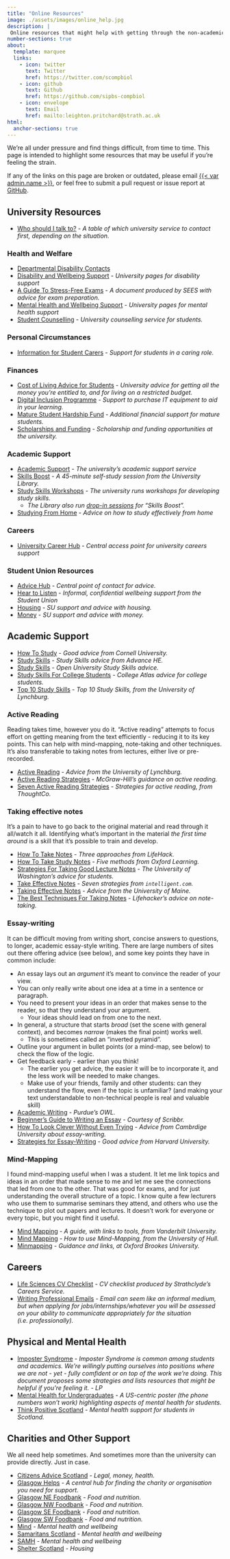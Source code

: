 ```yaml
---
title: "Online Resources"
image: ./assets/images/online_help.jpg
description: |
 Online resources that might help with getting through the non-academic side of things.
number-sections: true
about:
  template: marquee
  links:
    - icon: twitter
      text: Twitter
      href: https://twitter.com/scompbiol
    - icon: github
      text: Github
      href: https://github.com/sipbs-compbiol
    - icon: envelope
      text: Email
      href: mailto:leighton.pritchard@strath.ac.uk
html:
  anchor-sections: true
---
```


We're all under pressure and find things difficult, from time to time. This page is intended to highlight some resources that may be useful if you're feeling the strain.

::: {.callout-note}
If any of the links on this page are broken or outdated, please email [{{< var admin.name >}}]({{< var admin.email >}}), or feel free to submit a pull request or issue report at [GitHub](https://github.com/sipbs-compbiol/sipbscompbiol-pda).
:::

## University Resources

- [Who should I talk to?](../assets/docs/Scenarios.pdf) - _A table of which university service to contact first, depending on the situation._

### Health and Welfare

- [Departmental Disability Contacts](https://www.strath.ac.uk/professionalservices/disabilityandwellbeing/disabilitysupport/departmentaldisabilitycontactsddc/)
- [Disability and Wellbeing Support](https://www.strath.ac.uk/professionalservices/disabilityandwellbeing/disabilitysupport/) - _University pages for disability support_
- [A Guide To Stress-Free Exams](../assets/docs/Stress_Free_Exams.pdf) - _A document produced by SEES with advice for exam preparation._
- [Mental Health and Wellbeing Support](https://www.strath.ac.uk/professionalservices/disabilityandwellbeing/mentalhealthwellbeingsupport/) - _University pages for mental health support_
- [Student Counselling](https://studentsupport.strath.ac.uk/counselling) - _University counselling service for students._

### Personal Circumstances

- [Information for Student Carers](https://www.strath.ac.uk/professionalservices/accessequalityinclusionservice/wideningaccess/gettingin/studentcarers/) - _Support for students in a caring role._

### Finances

- [Cost of Living Advice for Students](https://www.strath.ac.uk/studywithus/feesfunding/costoflivingforstudents/) - _University advice for getting all the money you're entitled to, and for living on a restricted budget._
- [Digital Inclusion Programme](https://www.strath.ac.uk/studywithus/scholarships/digitalinclusionequipmentloanscheme/) - _Support to purchase IT equipment to aid in your learning._
- [Mature Student Hardship Fund](https://www.strath.ac.uk/studywithus/scholarships/maturestudentshardshipfund/) - _Additional financial support for mature students._
- [Scholarships and Funding](https://www.strath.ac.uk/studywithus/scholarships/?) - _Scholarship and funding opportunities at the university._

### Academic Support

- [Academic Support](https://www.strath.ac.uk/studywithus/strathlife/academicsupport/) - _The university's academic support service_
- [Skills Boost](https://guides.lib.strath.ac.uk/skillsboost) - _A 45-minute self-study session from the University Library._
- [Study Skills Workshops](https://www.strath.ac.uk/professionalservices/accessequalityinclusionservice/wideningaccess/gettingready/studyskillsworkshops/) - _The university runs workshops for developing study skills._
  - _The Library also run [drop-in sessions](https://www.strath.ac.uk/professionalservices/informationservices/libraryithelp/skillsboostdrop-insessions/) for "Skills Boost"._
- [Studying From Home](https://www.strath.ac.uk/studywithus/strathlife/tipsforstudyingfromhome/) - _Advice on how to study effectively from home_

### Careers

- [University Career Hub](https://careerhub.strath.ac.uk/students/login?ReturnUrl=%2fstudents%2fdocs%2fdetail%2f12%2feffective-cvs) - _Central access point for university careers support_

### Student Union Resources

- [Advice Hub](https://www.strathunion.com/support/) - _Central point of contact for advice._
- [Hear to Listen](https://www.strathunion.com/support/heartolisten/) - _Informal, confidential wellbeing support from the Student Union_
- [Housing](https://www.strathunion.com/support/housing/) - _SU support and advice with housing._
- [Money](https://www.strathunion.com/support/money/) - _SU support and advice with money._

## Academic Support

- [How To Study](https://lsc.cornell.edu/how-to-study/) - _Good advice from Cornell University._
- [Study Skills](https://www.advance-he.ac.uk/knowledge-hub/study-skills) - _Study Skills advice from Advance HE._
- [Study Skills](https://help.open.ac.uk/browse/study-skills) - _Open University Study Skills advice._
- [Study Skills For College Students](https://www.collegeatlas.org/college-study-guides.html) - _College Atlas advice for college students._
- [Top 10 Study Skills](https://www.lynchburg.edu/academics/tutoring-and-academic-support/top-10-study-skills/) - _Top 10 Study Skills, from the University of Lynchburg._

### Active Reading

Reading takes time, however you do it. "Active reading" attempts to focus effort on getting meaning from the text efficiently - reducing it to its key points. This can help with mind-mapping, note-taking and other techniques. It's also transferable to taking notes from lectures, either live or pre-recorded.

- [Active Reading](https://www.lynchburg.edu/academics/tutoring-academic-support/active-reading/) - _Advice from the University of Lynchburg._
- [Active Reading Strategies](https://mcgraw.princeton.edu/active-reading-strategies) - _McGraw-Hill's guidance on active reading._
- [Seven Active Reading Strategies](https://www.thoughtco.com/active-reading-strategies-1857325) - _Strategies for active reading, from ThoughtCo._

### Taking effective notes

It's a pain to have to go back to the original material and read through it all/watch it all. Identifying what's important in the material _the first time around_ is a skill that it's possible to train and develop.

- [How To Take Notes](https://www.lifehack.org/articles/featured/advice-for-students-taking-notes-that-work.html) - _Three approaches from LifeHack._
- [How To Take Study Notes](https://www.oxfordlearning.com/5-effective-note-taking-methods/) - _Five methods from Oxford Learning._
- [Strategies For Taking Good Lecture Notes](https://depts.washington.edu/ic/content/notes.php?style=graphics) - _The University of Washington's advice for students._
- [Take Effective Notes](https://www.intelligent.com/take-effective-notes/) - _Seven strategies from `intelligent.com`._
- [Taking Effective Notes](https://usm.maine.edu/learning-commons/note-taking-active-reading/) - _Advice from the University of Maine._
- [The Best Techniques For Taking Notes](https://lifehacker.com/back-to-basics-perfect-your-note-taking-techniques-484879924) - _Lifehacker's advice on note-taking._

### Essay-writing

It can be difficult moving from writing short, concise answers to questions, to longer, academic essay-style writing. There are large numbers of sites out there offering advice (see below), and some key points they have in common include:

- An essay lays out an *argument* it's meant to convince the reader of your view.
- You can only really write about one idea at a time in a sentence or paragraph.
- You need to present your ideas in an order that makes sense to the reader, so that they understand your argument.
  - Your ideas should lead on from one to the next.
- In general, a structure that starts *broad* (set the scene with general context), and becomes *narrow* (makes the final point) works well.
  - This is sometimes called an "inverted pyramid".
- Outline your argument in bullet points (or a mind-map, see below) to check the flow of the logic.
- Get feedback early - earlier than you think!
  - The earlier you get advice, the easier it will be to incorporate it, and the less work will be needed to make changes.
  - Make use of your friends, family and other students: can they understand the flow, even if the topic is unfamiliar? (and making your text understandable to non-technical people is real and valuable skill)

- [Academic Writing](https://owl.purdue.edu/owl/general_writing/academic_writing/index.html) - _Purdue's OWL._
- [Beginner's Guide to Writing an Essay](https://www.scribbr.com/category/academic-essay/) - _Courtesy of Scribbr._
- [How To Look Clever Without Even Trying](https://www.english.cam.ac.uk/converse/essays/essaywriting/index.htm) - _Advice from Cambrdige University about essay-writing._
- [Strategies for Essay-Writing](https://writingcenter.fas.harvard.edu/pages/strategies-essay-writing) - _Good advice from Harvard University._

### Mind-Mapping

I found mind-mapping useful when I was a student. It let me link topics and ideas in an order that made sense to me and let me see the connections that led from one to the other. That was good for exams, and for just understanding the overall structure of a topic. I know quite a few lecturers who use them to summarise seminars they attend, and others who use the technique to plot out papers and lectures. It doesn't work for everyone or every topic, but you might find it useful.

- [Mind Mapping](https://www.vanderbilt.edu/bold/mind-mapping/) - _A guide, with links to tools, from Vanderbilt University._
- [Mind Mapping](https://canvas.hull.ac.uk/courses/610/pages/mind-mapping) - _How to use Mind-Mapping, from the University of Hull._
- [Minmapping](https://www.brookes.ac.uk/students/academic-development/online-resources/mindmapping/) - _Guidance and links, at Oxford Brookes University._

## Careers

- [Life Sciences CV Checklist](../assets/docs/CV_Checklist_Life_Sciences.pdf) - _CV checklist produced by Strathclyde's Careers Service._
- [Writing Professional Emails](../assets/docs/Writing_Professional_Emails.pdf) - _Email can seem like an informal medium, but when applying for jobs/internships/whatever you will be assessed on your ability to communicate appropriately for the situation (i.e. professionally)._

## Physical and Mental Health

- [Imposter Syndrome](../assets/docs/IAC_Edinburgh_Imposter_Syndrome.pdf) - _Imposter Syndrome is common among students and academics. We're willingly putting ourselves into positions where we are not - _yet_ - fully comfident or on top of the work we're doing. This document proposes some strategies and lists resources that might be helpful if you're feeling it. - LP_
- [Mental Health for Undergraduates](../assets/docs/mental_health_ug.jpg) - _A US-centric poster (the phone numbers won't work) highlighting aspects of mental health for students._
- [Think Positive Scotland](https://thinkpositive.scot/) - _Mental health support for students in Scotland._ 

## Charities and Other Support

We all need help sometimes. And sometimes more than the university can provide directly. Just in case.

- [Citizens Advice Scotland](https://www.citizensadvice.org.uk/scotland/) - _Legal, money, health._
- [Glasgow Helps](https://www.glasgowhelps.org/) - _A central hub for finding the charity or organisation you need for support._
- [Glasgow NE Foodbank](https://glasgowne.foodbank.org.uk/) - _Food and nutrition._
- [Glasgow NW Foodbank](https://glasgownw.foodbank.org.uk/) - _Food and nutrition._
- [Glasgow SE Foodbank](https://glasgowse.foodbank.org.uk/) - _Food and nutrition._
- [Glasgow SW Foodbank](https://glasgowsw.foodbank.org.uk/) - _Food and nutrition._
- [Mind](https://www.mind.org.uk/) - _Mental health and wellbeing_
- [Samaritans Scotland](https://www.samaritans.org/scotland/samaritans-in-scotland/) - _Mental health and wellbeing_
- [SAMH](https://www.samh.org.uk/) - _Mental health and wellbeing_
- [Shelter Scotland](https://scotland.shelter.org.uk/) - _Housing_